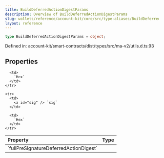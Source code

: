 ```yaml
---
title: BuildDeferredActionDigestParams
description: Overview of BuildDeferredActionDigestParams
slug: wallets/reference/account-kit/core/src/type-aliases/BuildDeferredActionDigestParams
layout: reference
---
```


```ts
type BuildDeferredActionDigestParams = object;
```

Defined in: account-kit/smart-contracts/dist/types/src/ma-v2/utils.d.ts:93

## Properties

<table>
  <thead>
    <tr>
      <th align="left">Property</th>
      <th align="left">Type</th>
    </tr>
  </thead>

  <tbody>
    <tr>
      <td>
        <a id="fullpresignaturedeferredactiondigest" /> `fullPreSignatureDeferredActionDigest`
      </td>

      <td>
        `Hex`
      </td>
    </tr>

    <tr>
      <td>
        <a id="sig" /> `sig`
      </td>

      <td>
        `Hex`
      </td>
    </tr>

  </tbody>
</table>
